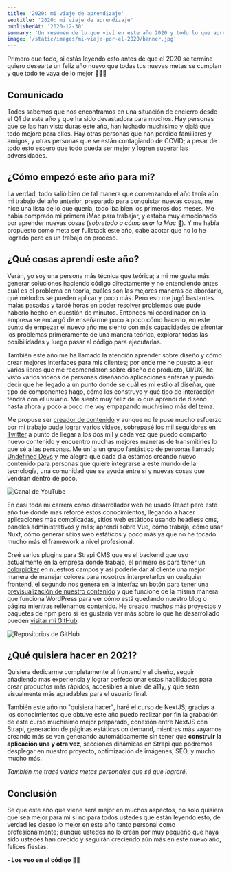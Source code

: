 ```yaml
---
title: '2020: mi viaje de aprendizaje'
seotitle: '2020: mi viaje de aprendizaje'
publishedAt: '2020-12-30'
summary: 'Un resumen de lo que viví en este año 2020 y todo lo que aprendí; todo lo que quiero hacer en el año 2021 y lo que lograré.'
image: '/static/images/mi-viaje-por-el-2020/banner.jpg'
---
```


Primero que todo, si estás leyendo esto antes de que el 2020 se termine quiero desearte un feliz año nuevo que todas tus nuevas metas se cumplan y que todo te vaya de lo mejor 🍾🥂🎉

## Comunicado

Todos sabemos que nos encontramos en una situación de encierro desde el Q1 de este año y que ha sido devastadora para muchos. Hay personas que se las han visto duras este año, han luchado muchísimo y ojalá que todo mejore para ellos. Hay otras personas que han perdido familiares y amigos, y otras personas que se están contagiando de COVID; a pesar de todo esto espero que todo pueda ser mejor y logren superar las adversidades.

## ¿Cómo empezó este año para mi?

La verdad, todo salió bien de tal manera que comenzando el año tenía aún mi trabajo del año anterior, preparado para conquistar nuevas cosas, me hice una lista de lo que quería; todo iba bien los primeros dos meses. Me había comprado mi primera iMac para trabajar, y estaba muy emocionado por aprender nuevas cosas (_sobretodo a cómo usar la Mac_ 😬). Y me había propuesto como meta ser fullstack este año, cabe acotar que no lo he logrado pero es un trabajo en proceso.

## ¿Qué cosas aprendí este año?

Verán, yo soy una persona más técnica que teórica; a mi me gusta más generar soluciones haciendo código directamente y no entendiendo antes cuál es el problema en teoría, cuáles son las mejores maneras de abordarlo, qué métodos se pueden aplicar y poco más. Pero eso me jugó bastantes malas pasadas y tardé horas en poder resolver problemas que pude haberlo hecho en cuestión de minutos. Entonces mi coordinador en la empresa se encargó de enseñarme poco a poco cómo hacerlo, en este punto de empezar el nuevo año me siento con más capacidades de afrontar los problemas primeramente de una manera teórica, explorar todas las posibilidades y luego pasar al código para ejecutarlas.

También este año me ha llamado la atención aprender sobre diseño y cómo crear mejores interfaces para mis clientes; por ende me he puesto a leer varios libros que me recomendaron sobre diseño de producto, UI/UX, he visto varios videos de personas diseñando aplicaciones enteras y puedo decir que he llegado a un punto donde se cuál es mi estilo al diseñar, qué tipo de componentes hago, cómo los construyo y qué tipo de interacción tendrá con el usuario. Me siento muy feliz de lo que aprendí de diseño hasta ahora y poco a poco me voy empapando muchísimo más del tema.

Me propuse ser [creador de contenido](https://www.youtube.com/channel/UC6YYVDKZC3mu1iB8IOCFqcw) y aunque no le puse mucho esfuerzo por mi trabajo pude lograr varios videos, sobrepasé los [mil seguidores en Twitter](https://twitter.com/danestves) a punto de llegar a los dos mil y cada vez que puedo comparto nuevo contenido y encuentro muchas mejores maneras de transmitirles lo que sé a las personas. Me uní a un grupo fantástico de personas llamado [Undefined Devs](https://twitter.com/UndefinedDevs) y me alegra que cada día estamos creando nuevo contenido para personas que quiere integrarse a este mundo de la tecnología, una comunidad que se ayuda entre sí y nuevas cosas que vendrán dentro de poco.

<Image
  src="/static/images/mi-viaje-por-el-2020/youtube-channel.png"
  alt="Canal de YouTube"
  width={2876}
  height={1332}
/>

En casi toda mi carrera como desarrollador web he usado React pero este año fue donde mas reforcé estos conocimientos, llegando a hacer aplicaciones más complicadas, sitios web estáticos usando headless cms, paneles administrativos y más; aprendí sobre Vue, cómo trabaja, cómo usar Nuxt, cómo generar sitios web estáticos y poco más ya que no he tocado mucho más el framework a nivel profesional.

Creé varios plugins para Strapi CMS que es el backend que uso actualmente en la empresa donde trabajo, el primero es para tener un [colorpicker](https://github.com/danestves/strapi-plugin-colorpicker) en nuestros campos y así poderle dar al cliente una mejor manera de manejar colores para nosotros interpretarlos en cualquier frontend, el segundo nos genera en la interfaz un botón para tener una [previsualización de nuestro contenido](https://github.com/danestves/strapi-plugin-preview-content) y que funcione de la misma manera que funciona WordPress para ver cómo está quedando nuestro blog o página mientras rellenamos contenido. He creado muchos más proyectos y paquetes de npm pero si les gustaría ver más sobre lo que he desarrollado pueden [visitar mi GitHub](https://github.com/danestves).

<Image
  src="/static/images/mi-viaje-por-el-2020/github-repositories.png"
  alt="Repositorios de GitHub"
  width={1860}
  height={668}
/>

## ¿Qué quisiera hacer en 2021?

Quisiera dedicarme completamente al frontend y el diseño, seguir añadiendo mas experiencia y lograr perfeccionar estas habilidades para crear productos más rápidos, accesibles a nivel de a11y, y que sean visualmente más agradables para el usuario final.

También este año no "quisiera hacer", haré el curso de NextJS; gracias a los conocimientos que obtuve este año puedo realizar por fin la grabación de este curso muchísimo mejor preparado, conexión entre NextJS con Strapi, generación de páginas estáticas on demand, mientras más vayamos creando más se van generando automáticamente sin tener que **construir la aplicación una y otra vez**, secciones dinámicas en Strapi que podremos desplegar en nuestro proyecto, optimización de imágenes, SEO, y mucho mucho más.

_También me tracé varias metas personales que sé que lograré_.

## Conclusión

Se que este año que viene será mejor en muchos aspectos, no solo quisiera que sea mejor para mi si no para todos ustedes que están leyendo esto, de verdad les deseo lo mejor en este año tanto personal como profesionalmente; aunque ustedes no lo crean por muy pequeño que haya sido ustedes han crecido y seguirán creciendo aún más en este nuevo año, felices fiestas.

**- Los veo en el código 👨‍💻**